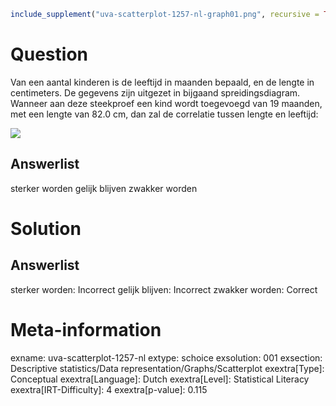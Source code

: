 ```r
include_supplement("uva-scatterplot-1257-nl-graph01.png", recursive = TRUE)
```

Question
========

Van een aantal kinderen is de leeftijd in maanden bepaald, en de lengte
in centimeters. De gegevens zijn uitgezet in bijgaand
spreidingsdiagram.\
Wanneer aan deze steekproef een kind wordt toegevoegd van 19 maanden,
met een lengte van 82.0 cm, dan zal de correlatie tussen lengte en
leeftijd:

![](uva-scatterplot-1257-nl-graph01.png)

Answerlist
----------

sterker worden
gelijk blijven
zwakker worden

Solution
========

Answerlist
----------

sterker worden: Incorrect
gelijk blijven: Incorrect
zwakker worden: Correct

Meta-information
================
exname: uva-scatterplot-1257-nl
extype: schoice
exsolution: 001
exsection: Descriptive statistics/Data representation/Graphs/Scatterplot
exextra[Type]: Conceptual
exextra[Language]: Dutch
exextra[Level]: Statistical Literacy
exextra[IRT-Difficulty]: 4
exextra[p-value]: 0.115

